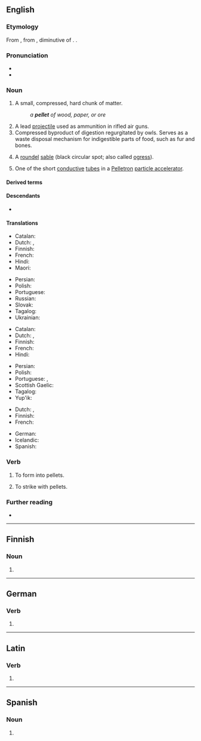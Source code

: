 ==English==

===Etymology===
From {{der|en|fro|pelote||small ball}}, from {{der|en|VL.|*pilotta}}, diminutive of {{der|en|la|pila||ball}}. {{doublet|en|pelota}}.

===Pronunciation===
* {{IPA|en|/ˈpɛlɪt/}}
* {{rhymes|en|ɛlɪt}}

===Noun===
{{en-noun}}

# A small, compressed, hard chunk of matter.
#: ''a '''pellet''' of wood, paper, or ore''
# A lead [[projectile]] used as ammunition in rifled air guns.
# Compressed byproduct of digestion regurgitated by owls. Serves as a waste disposal mechanism for indigestible parts of food, such as fur and bones.
# {{lb|en|heraldiccharge}} A [[roundel]] [[sable]] (black circular spot; also called [[ogress]]).
# One of the short [[conductive]] [[tube]]s in a [[Pelletron]] [[particle accelerator]].

====Derived terms====
{{col3|en
|ice pellet
|pellet drum
|pellet gun
|pellet moulding
|pellet stove
}}

====Descendants====
* {{desc|ca|pèl·let|bor=1}}

====Translations====
{{trans-top|A small, compressed, hard chunk of matter}}
* Catalan: {{t+|ca|pèl·let|m}}
* Dutch: {{t+|nl|balletje|n}}, {{t+|nl|propje|n}}
* Finnish: {{t+|fi|pelletti}}
* French: {{t+|fr|granule}}
* Hindi: {{t+|hi|ढेला|m}}
* Maori: {{t|mi|hāmoamoa}}
{{trans-mid}}
* Persian: {{t+|fa|حبه|tr=habbe}}
* Polish: {{t+|pl|granulka|f}}
* Portuguese: {{t+|pt|sedimento}}
* Russian: {{t+|ru|ока́тыш|m}}
* Slovak: {{t|sk|granula|f}}
* Tagalog: {{t|tl|kamil}}
* Ukrainian: {{t|uk|ока́ток|m}}
{{trans-bottom}}

{{trans-top|A lead projectile used as ammunition in rifled air guns}}
* Catalan: {{t|ca|perdigó|m}}
* Dutch: {{t+|nl|kogeltje|n}}, {{t+|nl|hagelkorrel|m}}
* Finnish: {{t+|fi|luoti}}
* French: {{t+|fr|plomb|m}}
* Hindi: {{t+|hi|ढेला|m}}
{{trans-mid}}
* Persian: {{t+|fa|ساچمه|tr=sâčme}}
* Polish: {{t+|pl|śrut|m}}
* Portuguese: {{t|pt|[[pelota]] de [[chumbo]]|m}}, {{t|pt|chumbinho|m}}
* Scottish Gaelic: {{t|gd|peilear|m}}
* Tagalog: {{t|tl|kamil}}
* Yup'ik: {{t|esu|kal'ciissaaq}}
{{trans-bottom}}

{{trans-top|Compressed byproduct of digestion regurgitated by owls}}
* Dutch: {{t|nl|uilebal|m}}, {{t+|nl|braakbal|m}}
* Finnish: {{t+|fi|oksennuspallo}}
* French: {{t+|fr|pelote}}
{{trans-mid}}
* German: {{t+|de|Gewölle}}
* Icelandic: {{t|is|bollur|f-p}}
* Spanish: {{t+|es|egagrópila|f}}
{{trans-bottom}}

===Verb===
{{en-verb}}

# To form into pellets.
#: {{syn|en|pelletize}}
# To strike with pellets.

===Further reading===
* {{R:OneLook}}

----

==Finnish==

===Noun===
{{head|fi|noun form}}

# {{infl of|fi|pelle||nom|p}}

----

==German==

===Verb===
{{head|de|verb form}}

# {{de-verb form of|pellen|2|p|k1}}

----

==Latin==

===Verb===
{{la-verb-form|pellet}}

# {{inflection of|la|pellō||3|s|futr|actv|indc}}

----

==Spanish==

===Noun===
{{es-noun|m}}

# {{l|en|pellet}} {{gloss|projectile}}